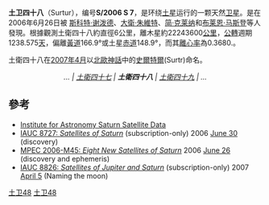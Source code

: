 '''土卫四十八'''（Surtur），编号'''S/2006 S 7'''，是环绕[[土星|土星]]运行的一颗天然[[卫星|卫星]]。是在2006年6月26日被
[[斯科特·谢泼德|斯科特·谢泼德]]、[[大衛·朱維特|大衛·朱維特]]、[[简·克莱纳|简·克莱纳]]和[[布莱恩·马斯登|布莱恩·马斯登]]等人發現。根據觀測土衛四十八約直徑6公里，離木星約22243600[[公里|公里]]，[[公轉|公轉]]週期1238.575[[天|天]]，偏離[[黃道|黃道]]166.9°或土星[[赤道|赤道]]148.9°，而其[[離心率|離心率]]為0.3680.。

土衛四十八在[[2007年4月|2007年4月]]以[[北歐神話|北歐神話]]中的[[史爾特爾|史爾特爾]](Surtr)命名。

<center>''... | [[土衛四十七|土衛四十七]] | '''土衛四十八''' | [[土衛四十九|土衛四十九]] | ...''</center>

== 參考 ==
* [https://web.archive.org/web/20030707063315/http://www.ifa.hawaii.edu/~sheppard/satellites/satsatdata.html Institute for Astronomy Saturn Satellite Data]
* [http://cfa-www.harvard.edu/iauc/08700/08727.html IAUC 8727: ''Satellites of Saturn'']{{dead link|date=2017年12月 |bot=InternetArchiveBot |fix-attempted=yes }} (subscription-only) 2006 [[June_30|June 30]] (discovery)
* [http://cfa-www.harvard.edu/mpec/K06/K06M45.html MPEC 2006-M45: ''Eight New Satellites of Saturn''] {{Wayback|url=http://cfa-www.harvard.edu/mpec/K06/K06M45.html |date=20080905071706 }} 2006 [[June_26|June 26]] (discovery and ephemeris)
* [http://cfa-www.harvard.edu/iauc/08800/08826.html IAUC 8826: ''Satellites of Jupiter and Saturn''] {{Wayback|url=http://cfa-www.harvard.edu/iauc/08800/08826.html |date=20200110043649 }} (subscription-only) 2007 [[April_5|April 5]] (Naming the moon)

{{土星的卫星}}

{{衛星小作品}}

[[Category:土星的卫星|土卫48]]
[[Category:诺尔斯卫星群|土卫48]]